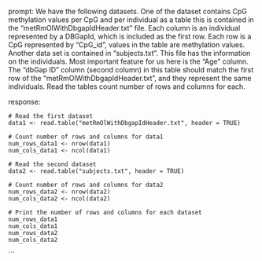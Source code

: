 prompt:
We have the following datasets. One of the dataset contains CpG methylation values per CpG and per individual as a table this is contained in the “metRmOlWithDbgapIdHeader.txt” file. Each column is an individual represented by a DBGapId, which is included as the first row. Each row is a CpG represented by "CpG_id", values in the table are methylation values. Another data set is contained in “subjects.txt”. This file has the information on the individuals. Most important feature for us here is the "Age" column. The "dbGap ID" column (second column) in this table should match the first row of the "metRmOlWithDbgapIdHeader.txt", and they represent the same individuals. 
Read the tables count number of rows and columns for each.

response:
```
# Read the first dataset
data1 <- read.table("metRmOlWithDbgapIdHeader.txt", header = TRUE)

# Count number of rows and columns for data1
num_rows_data1 <- nrow(data1)
num_cols_data1 <- ncol(data1)

# Read the second dataset
data2 <- read.table("subjects.txt", header = TRUE)

# Count number of rows and columns for data2
num_rows_data2 <- nrow(data2)
num_cols_data2 <- ncol(data2)

# Print the number of rows and columns for each dataset
num_rows_data1
num_cols_data1
num_rows_data2
num_cols_data2
```
```
